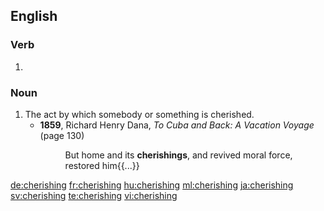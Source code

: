 ==English==

===Verb===
{{head|en}}

# {{present participle of|cherish}}

===Noun===
{{en-noun}}

# The act by which somebody or something is cherished.
#* '''1859''', Richard Henry Dana, ''To Cuba and Back: A Vacation Voyage'' (page 130)
#*: But home and its '''cherishings''', and revived moral force, restored him{{...}}

[[de:cherishing]]
[[fr:cherishing]]
[[hu:cherishing]]
[[ml:cherishing]]
[[ja:cherishing]]
[[sv:cherishing]]
[[te:cherishing]]
[[vi:cherishing]]